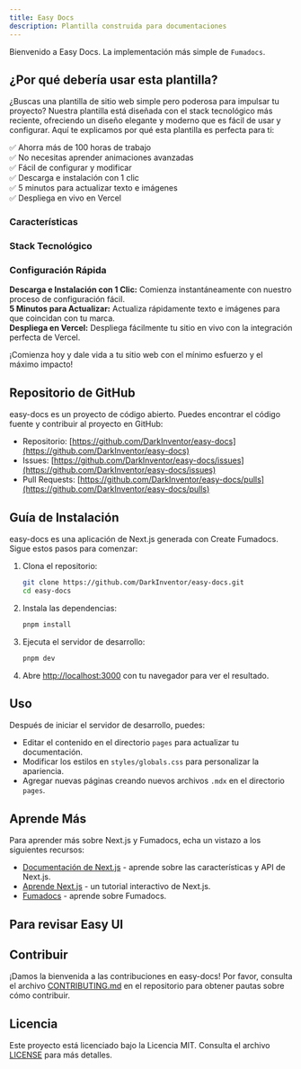 ---
title: Easy Docs
description: Plantilla construida para documentaciones
---

Bienvenido a Easy Docs. La implementación más simple de `Fumadocs`.

## ¿Por qué debería usar esta plantilla?

¿Buscas una plantilla de sitio web simple pero poderosa para impulsar tu proyecto? Nuestra plantilla está diseñada con el stack tecnológico más reciente, ofreciendo un diseño elegante y moderno que es fácil de usar y configurar. Aquí te explicamos por qué esta plantilla es perfecta para ti:

✅ Ahorra más de 100 horas de trabajo  
✅ No necesitas aprender animaciones avanzadas  
✅ Fácil de configurar y modificar  
✅ Descarga e instalación con 1 clic  
✅ 5 minutos para actualizar texto e imágenes  
✅ Despliega en vivo en Vercel

### Características

<Cards>
    <Card title="Diseño Responsivo" />
    <Card title="Optimizado para SEO" />
    <Card title="Temas Personalizables" />
    <Card title="Editor de Texto Enriquecido" />
    <Card title="Resaltado de Sintaxis de Código" />
    <Card title="Ejemplos Interactivos" />
</Cards>

### Stack Tecnológico

<Cards>
    <Card title="React" />
    <Card title="Next.js" />
    <Card title="FumaDocs" />
    <Card title="Shadcn UI" />
    <Card title="Tailwind CSS" />
</Cards>

### Configuración Rápida

**Descarga e Instalación con 1 Clic:** Comienza instantáneamente con nuestro proceso de configuración fácil.  
**5 Minutos para Actualizar:** Actualiza rápidamente texto e imágenes para que coincidan con tu marca.  
**Despliega en Vercel:** Despliega fácilmente tu sitio en vivo con la integración perfecta de Vercel.

¡Comienza hoy y dale vida a tu sitio web con el mínimo esfuerzo y el máximo impacto!

## Repositorio de GitHub

easy-docs es un proyecto de código abierto. Puedes encontrar el código fuente y contribuir al proyecto en GitHub:

-   Repositorio: [https://github.com/DarkInventor/easy-docs](https://github.com/DarkInventor/easy-docs)
-   Issues: [https://github.com/DarkInventor/easy-docs/issues](https://github.com/DarkInventor/easy-docs/issues)
-   Pull Requests: [https://github.com/DarkInventor/easy-docs/pulls](https://github.com/DarkInventor/easy-docs/pulls)

## Guía de Instalación

easy-docs es una aplicación de Next.js generada con Create Fumadocs. Sigue estos pasos para comenzar:

1. Clona el repositorio:

    ```bash
    git clone https://github.com/DarkInventor/easy-docs.git
    cd easy-docs
    ```

2. Instala las dependencias:

    ```bash
    pnpm install
    ```

3. Ejecuta el servidor de desarrollo:

    ```bash
    pnpm dev
    ```

4. Abre [http://localhost:3000](http://localhost:3000) con tu navegador para ver el resultado.

## Uso

Después de iniciar el servidor de desarrollo, puedes:

-   Editar el contenido en el directorio `pages` para actualizar tu documentación.
-   Modificar los estilos en `styles/globals.css` para personalizar la apariencia.
-   Agregar nuevas páginas creando nuevos archivos `.mdx` en el directorio `pages`.

## Aprende Más

Para aprender más sobre Next.js y Fumadocs, echa un vistazo a los siguientes recursos:

-   [Documentación de Next.js](https://nextjs.org/docs) - aprende sobre las características y API de Next.js.
-   [Aprende Next.js](https://nextjs.org/learn) - un tutorial interactivo de Next.js.
-   [Fumadocs](https://fumadocs.vercel.app) - aprende sobre Fumadocs.

## Para revisar Easy UI

<Cards>
    <Card title="Descubre Easy UI - Colección de más de 50 plantillas web" href="https://easyui.pro" />
</Cards>

## Contribuir

¡Damos la bienvenida a las contribuciones en easy-docs! Por favor, consulta el archivo [CONTRIBUTING.md](https://github.com/DarkInventor/easy-docs/blob/main/CONTRIBUTING.md) en el repositorio para obtener pautas sobre cómo contribuir.

## Licencia

Este proyecto está licenciado bajo la Licencia MIT. Consulta el archivo [LICENSE](https://github.com/DarkInventor/easy-docs/blob/main/LICENSE) para más detalles.


